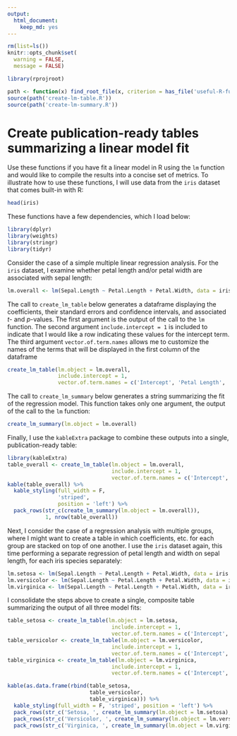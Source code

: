 ```yaml
---
output:
  html_document:
    keep_md: yes
---
```


```r

rm(list=ls())
knitr::opts_chunk$set(
  warning = FALSE,
  message = FALSE)

library(rprojroot)

path <- function(x) find_root_file(x, criterion = has_file('useful-R-functions.Rproj'))
source(path('create-lm-table.R'))
source(path('create-lm-summary.R'))

```

# Create publication-ready tables summarizing a linear model fit

Use these functions if you have fit a linear model in R using the `lm` function and would like to compile the results into a concise set of metrics. To illustrate how to use these functions, I will use data from the `iris` dataset that comes built-in with R:

```r

head(iris)

```

These functions have a few dependencies, which I load below:

```r

library(dplyr)
library(weights)
library(stringr)
library(tidyr)

```

Consider the case of a simple multiple linear regression analysis. For the `iris` dataset, I examine whether petal length and/or petal width are associated with sepal length:

```r

lm.overall <- lm(Sepal.Length ~ Petal.Length + Petal.Width, data = iris)

```

The call to `create_lm_table` below generates a dataframe displaying the coefficients, their standard errors and confidence intervals, and associated *t*- and *p*-values. The first argument is the output of the call to the `lm` function. The second argument `include.intercept = 1` is included to indicate that I would like a row indicating these values for the intercept term. The third argument `vector.of.term.names` allows me to customize the names of the terms that will be displayed in the first column of the dataframe

```r

create_lm_table(lm.object = lm.overall, 
                include.intercept = 1, 
                vector.of.term.names = c('Intercept', 'Petal Length', 'Petal Width'))

```

The call to `create_lm_summary` below generates a string summarizing the fit of the regression model. This function takes only one argument, the output of the call to the `lm` function: 

```r

create_lm_summary(lm.object = lm.overall)

```

Finally, I use the `kableExtra` package to combine these outputs into a single, publication-ready table:

```r

library(kableExtra)
table_overall <- create_lm_table(lm.object = lm.overall, 
                                 include.intercept = 1, 
                                 vector.of.term.names = c('Intercept', 'Petal Length', 'Petal Width'))
kable(table_overall) %>%
  kable_styling(full_width = F,
                'striped',
                position = 'left') %>%
  pack_rows(str_c(create_lm_summary(lm.object = lm.overall)),
            1, nrow(table_overall))

```

Next, I consider the case of a regression analysis with multiple groups, where I might want to create a table in which coefficients, etc. for each group are stacked on top of one another. I use the `iris` dataset again, this time performing a separate regression of petal length and width on sepal length, for each iris species separately:

```r

lm.setosa <- lm(Sepal.Length ~ Petal.Length + Petal.Width, data = iris %>% filter(Species == 'setosa'))
lm.versicolor <- lm(Sepal.Length ~ Petal.Length + Petal.Width, data = iris %>% filter(Species == 'versicolor'))
lm.virginica <- lm(Sepal.Length ~ Petal.Length + Petal.Width, data = iris %>% filter(Species == 'virginica'))

```

I consolidate the steps above to create a single, composite table summarizing the output of all three model fits:

```r

table_setosa <- create_lm_table(lm.object = lm.setosa, 
                                 include.intercept = 1, 
                                 vector.of.term.names = c('Intercept', 'Petal Length', 'Petal Width'))
table_versicolor <- create_lm_table(lm.object = lm.versicolor, 
                                 include.intercept = 1, 
                                 vector.of.term.names = c('Intercept', 'Petal Length', 'Petal Width'))
table_virginica <- create_lm_table(lm.object = lm.virginica, 
                                 include.intercept = 1, 
                                 vector.of.term.names = c('Intercept', 'Petal Length', 'Petal Width'))

kable(as.data.frame(rbind(table_setosa,
                          table_versicolor,
                          table_virginica))) %>%
  kable_styling(full_width = F, 'striped', position = 'left') %>%
  pack_rows(str_c('Setosa, ', create_lm_summary(lm.object = lm.setosa), sep = ''), 1, nrow(table_setosa)) %>%
  pack_rows(str_c('Versicolor, ', create_lm_summary(lm.object = lm.versicolor), sep = ''), nrow(table_setosa)+1, nrow(table_setosa)+nrow(table_versicolor)) %>%
  pack_rows(str_c('Virginica, ', create_lm_summary(lm.object = lm.virginica), sep = ''), nrow(table_setosa)+nrow(table_versicolor)+1, nrow(table_setosa)+nrow(table_versicolor)+nrow(table_virginica))

```